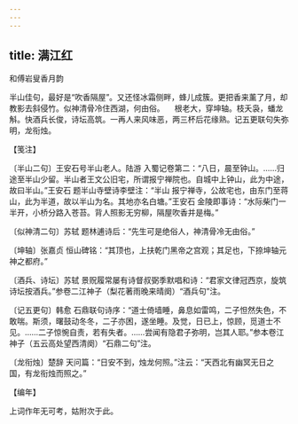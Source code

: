 ```yaml
---
---
---
```

title: 满江红
---



和傅岩叟香月韵





半山佳句，最好是“吹香隔屋”。又还怪冰霜侧畔，蜂儿成簇。更把香来薰了月，却教影去斜侵竹。似神清骨冷住西湖，何由俗。 　根老大，穿坤轴。枝夭袅，蟠龙斛。快酒兵长俊，诗坛高筑。一再人来风味恶，两三杯后花缘熟。记五更联句失弥明，龙衔烛。





【笺注】


〔半山二句〕王安石号半山老人。陆游 入蜀记卷第二：“八日，晨至钟山。……归途至半山少留。半山者王文公旧宅，所谓报宁禅院也。自城中上钟山，此为中途，故曰半山。”王安石 题半山寺壁诗李壁注：“半山 报宁禅寺，公故宅也，由东门至蒋山，此为半道，故以半山为名。其地亦名白塘。”王安石 金陵即事诗：“水际柴门一半开，小桥分路入苍苔。背人照影无穷柳，隔屋吹香并是梅。”

〔似神清二句〕苏轼 题林逋诗后：“先生可是绝俗人，神清骨冷无由俗。”

〔坤轴〕张嘉贞 恒山碑铭：“其顶也，上扶乾门黑帝之宫观；其足也，下捺坤轴元神之都府。”

〔酒兵、诗坛〕苏轼 景贶履常屡有诗督叔弼季默唱和诗：“君家文律冠西京，旋筑诗坛按酒兵。”参卷二江神子（梨花著雨晚来晴阕）“酒兵句”注。

〔记五更句〕韩愈 石鼎联句诗序：“道士倚墙睡，鼻息如雷鸣，二子怛然失色，不敢喘。斯须，曙鼓动冬冬，二子亦困，遂坐睡。及觉，日已上，惊顾，觅道士不见。……二子惊惋自责，若有失者。……尝闻有隐君子弥明，岂其人耶。”参本卷江神子（五云高处望西清阕）“石鼎二句”注。

〔龙衔烛〕楚辞 天问篇：“日安不到，烛龙何照。”注云：“天西北有幽冥无日之国，有龙衔烛而照之。”





【编年】


上词作年无可考，姑附次于此。